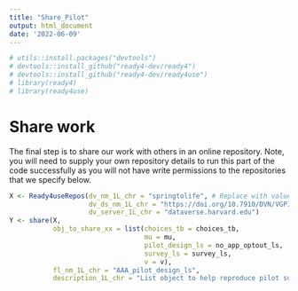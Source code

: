 ```yaml
---
title: "Share_Pilot"
output: html_document
date: '2022-06-09'
---
```



```r
# utils::install.packages("devtools")
# devtools::install_github("ready4-dev/ready4")
# devtools::install_github("ready4-dev/ready4use")
# library(ready4)
# library(ready4use)
```

# Share work
The final step is to share our work with others in an online repository. Note, you will need to supply your own repository details to run this part of the code successfully as you will not have write permissions to the repositories that we specify below.

```r
X <- Ready4useRepos(dv_nm_1L_chr = "springtolife", # Replace with values for a dataverse & dataset for which
                    dv_ds_nm_1L_chr = "https://doi.org/10.7910/DVN/VGPIPS", #  you have write permissions.
                    dv_server_1L_chr = "dataverse.harvard.edu")
Y <- share(X,
           obj_to_share_xx = list(choices_tb = choices_tb,
                                  mu = mu,
                                  pilot_design_ls = no_app_optout_ls,
                                  survey_ls = survey_ls,
                                  v = v),
           fl_nm_1L_chr = "AAA_pilot_design_ls",
           description_1L_chr = "List object to help reproduce pilot survey (output of dce_sa_design reproduction program)")
```